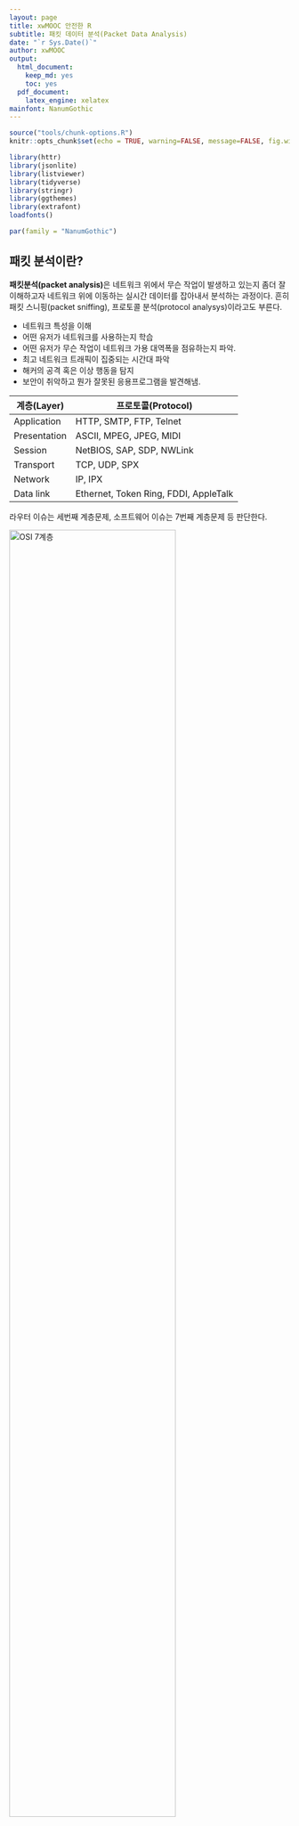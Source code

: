 ```yaml
---
layout: page
title: xwMOOC 안전한 R
subtitle: 패킷 데이터 분석(Packet Data Analysis)
date: "`r Sys.Date()`"
author: xwMOOC
output:
  html_document: 
    keep_md: yes
    toc: yes
  pdf_document:
    latex_engine: xelatex
mainfont: NanumGothic
---
```


``` r
source("tools/chunk-options.R")
knitr::opts_chunk$set(echo = TRUE, warning=FALSE, message=FALSE, fig.width=12)

library(httr)
library(jsonlite)
library(listviewer)
library(tidyverse)
library(stringr)
library(ggthemes)
library(extrafont)
loadfonts()

par(family = "NanumGothic")
```

## 패킷 분석이란? {#what-is-packet-analysis}

**패킷분석(packet analysis)**은 네트워크 위에서 무슨 작업이 발생하고 있는지 좀더 잘 이해하고자 
네트워크 위에 이동하는 실시간 데이터를 잡아내서 분석하는 과정이다. 
흔히 패킷 스니핑(packet sniffing), 프로토콜 분석(protocol analysys)이라고도 부른다.

- 네트워크 특성을 이해
- 어떤 유저가 네트워크를 사용하는지 학습
- 어떤 유저가 무슨 작업이 네트워크 가용 대역폭을 점유하는지 파악.
- 최고 네트워크 트래픽이 집중되는 시간대 파악
- 해커의 공격 혹은 이상 행동을 탐지
- 보안이 취악하고 뭔가 잘못된 응용프로그램을 발견해냄.

| 계층(Layer)   |  프로토콜(Protocol)                     |
|---------------|-----------------------------------------|
| Application   |  HTTP, SMTP, FTP, Telnet                |
| Presentation  |  ASCII, MPEG, JPEG, MIDI                |
| Session       |  NetBIOS, SAP, SDP, NWLink              |
| Transport     |  TCP, UDP, SPX                          |
| Network       |  IP, IPX                                |
| Data link     |  Ethernet, Token Ring, FDDI, AppleTalk  |

라우터 이슈는 세번째 계층문제, 소프트웨어 이슈는 7번째 계층문제 등 판단한다.


<img src="fig/ds-osi-seven-layers.png" alt="OSI 7계층" width="77%" />


<img src="fig/ds-hub-vs-switch.png" alt="허브와 스위치" width="77%" />

<img src="fig/ds-router-comparison.png" alt="라우터와 실제주소 비교" width="77%" />

<img src="fig/ds-network-rounters.png" alt="네트워크 라우터" width="77%" />



